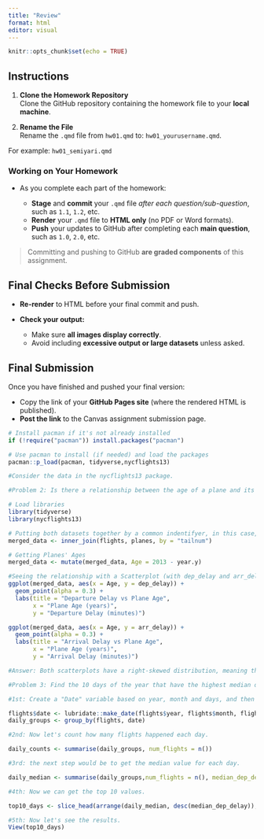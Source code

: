 ```yaml
---
title: "Review"
format: html
editor: visual
---
```


```r
knitr::opts_chunk$set(echo = TRUE)
```

## Instructions

1.  **Clone the Homework Repository**\
    Clone the GitHub repository containing the homework file to your **local machine**.

2.  **Rename the File**\
    Rename the `.qmd` file from `hw01.qmd` to: `hw01_yourusername.qmd`.\

For example: `hw01_semiyari.qmd`

### Working on Your Homework

-   As you complete each part of the homework:

    -   **Stage** and **commit** your `.qmd` file *after each question/sub-question*, such as `1.1`, `1.2`, etc.\
    -   **Render** your `.qmd` file to **HTML only** (no PDF or Word formats).\
    -   **Push** your updates to GitHub after completing each **main question**, such as `1.0`, `2.0`, etc.

> Committing and pushing to GitHub **are graded components** of this assignment.

## Final Checks Before Submission

-   **Re-render** to HTML before your final commit and push.\

-   **Check your output:**\

    -   Make sure **all images display correctly**.\
    -   Avoid including **excessive output or large datasets** unless asked.

## Final Submission

Once you have finished and pushed your final version:

-   Copy the link of your **GitHub Pages site** (where the rendered HTML is published).
-   **Post the link** to the Canvas assignment submission page.

```r
# Install pacman if it's not already installed
if (!require("pacman")) install.packages("pacman")

# Use pacman to install (if needed) and load the packages
pacman::p_load(pacman, tidyverse,nycflights13)

#Consider the data in the nycflights13 package.

#Problem 2: Is there a relationship between the age of a plane and its delays?

# Load libraries
library(tidyverse)
library(nycflights13)

# Putting both datasets together by a common indentifyer, in this case, tailnum.
merged_data <- inner_join(flights, planes, by = "tailnum")

# Getting Planes' Ages
merged_data <- mutate(merged_data, Age = 2013 - year.y)

#Seeing the relationship with a Scatterplot (with dep_delay and arr_delay)
ggplot(merged_data, aes(x = Age, y = dep_delay)) +
  geom_point(alpha = 0.3) +
  labs(title = "Departure Delay vs Plane Age",
       x = "Plane Age (years)",
       y = "Departure Delay (minutes)") 

ggplot(merged_data, aes(x = Age, y = arr_delay)) +
  geom_point(alpha = 0.3) +
  labs(title = "Arrival Delay vs Plane Age",
       x = "Plane Age (years)",
       y = "Arrival Delay (minutes)") 

#Answer: Both scatterplots have a right-skewed distribution, meaning that the newer the planes the more delays they present, both for arrivals and departures. This doesn't necessarily mean that older planes used to be better, but it could be related to the fact that newer planes probably fly more and therefore there's more place for delays to happen.

#Problem 3: Find the 10 days of the year that have the highest median departure delay, then select all flights from those 10 days.

#1st: Create a "Date" variable based on year, month and days, and then group the flights based on this date.

flights$date <- lubridate::make_date(flights$year, flights$month, flights$day)
daily_groups <- group_by(flights, date)

#2nd: Now let's count how many flights happened each day.

daily_counts <- summarise(daily_groups, num_flights = n())

#3rd: the next step would be to get the median value for each day.

daily_median <- summarise(daily_groups,num_flights = n(), median_dep_delay = median(dep_delay, na.rm = TRUE))

#4th: Now we can get the top 10 values.

top10_days <- slice_head(arrange(daily_median, desc(median_dep_delay)), n = 10)

#5th: Now let's see the results.
View(top10_days)

```

